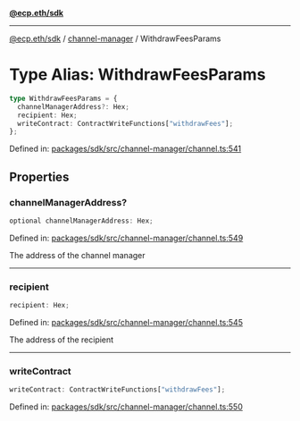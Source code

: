 [**@ecp.eth/sdk**](../../index.mdx)

***

[@ecp.eth/sdk](/sdk-reference/index.mdx) / [channel-manager](/sdk-reference/channel-manager/index.mdx) / WithdrawFeesParams

# Type Alias: WithdrawFeesParams

```ts
type WithdrawFeesParams = {
  channelManagerAddress?: Hex;
  recipient: Hex;
  writeContract: ContractWriteFunctions["withdrawFees"];
};
```

Defined in: [packages/sdk/src/channel-manager/channel.ts:541](https://github.com/ecp-eth/comments-monorepo/blob/main/packages/sdk/src/channel-manager/channel.ts#L541)

## Properties

### channelManagerAddress?

```ts
optional channelManagerAddress: Hex;
```

Defined in: [packages/sdk/src/channel-manager/channel.ts:549](https://github.com/ecp-eth/comments-monorepo/blob/main/packages/sdk/src/channel-manager/channel.ts#L549)

The address of the channel manager

***

### recipient

```ts
recipient: Hex;
```

Defined in: [packages/sdk/src/channel-manager/channel.ts:545](https://github.com/ecp-eth/comments-monorepo/blob/main/packages/sdk/src/channel-manager/channel.ts#L545)

The address of the recipient

***

### writeContract

```ts
writeContract: ContractWriteFunctions["withdrawFees"];
```

Defined in: [packages/sdk/src/channel-manager/channel.ts:550](https://github.com/ecp-eth/comments-monorepo/blob/main/packages/sdk/src/channel-manager/channel.ts#L550)

